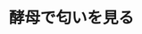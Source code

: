 ﻿---
title: "酵母で匂いを見る"
category: "生命理工学院"
vol: 81
interviewee: "長田 俊哉"
url: "https://search.star.titech.ac.jp/titech-ss/pursuer.act?event=outside&key_rid=1000016027&lang=jp"
tags: ["言葉","匂い","センサー","理念","酵母"]
pdf: "81-1-nagata.pdf"
career: ""
pdfurl: "81-1-nagata/81-1-nagata.pdf"
preface: "長田研究室では酵母を使った匂い・フェロモンのセンサーを製作している。匂いといえばとても身近なものであり、フェロモンという言葉も聞いたことのある人は多いのではないだろうか。本稿では、そもそも匂い・フェロモンとは何であるかという基本的な知識から、長田研究室の研究や先生の理念までを紹介していく。"
---

